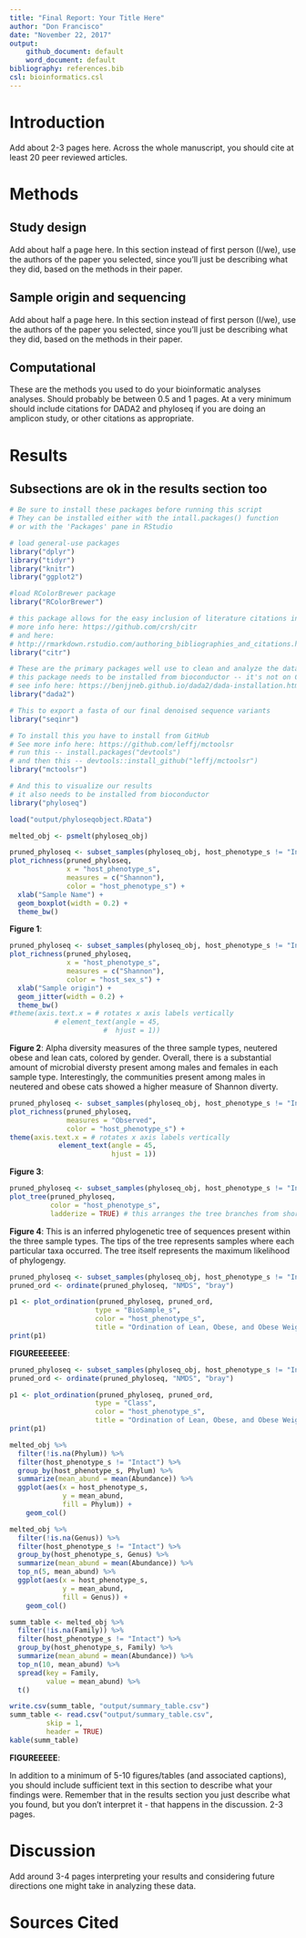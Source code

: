 ```yaml
---
title: "Final Report: Your Title Here"
author: "Don Francisco"
date: "November 22, 2017"
output:
    github_document: default
    word_document: default
bibliography: references.bib
csl: bioinformatics.csl
---
```


# Introduction

Add about 2-3 pages here. Across the whole manuscript, you should cite at least 20 peer reviewed articles.

# Methods

## Study design

Add about half a page here. In this section instead of first person (I/we), use the authors of the paper you selected, since you'll just be describing what they did, based on the methods in their paper.

## Sample origin and sequencing

Add about half a page here. In this section instead of first person (I/we), use the authors of the paper you selected, since you'll just be describing what they did, based on the methods in their paper.

## Computational

These are the methods you used to do your bioinformatic analyses analyses. Should probably be between 0.5 and 1 pages. At a very minimum should include citations for DADA2 and phyloseq if you are doing an amplicon study, or other citations as appropriate.

# Results

## Subsections are ok in the results section too

```r
# Be sure to install these packages before running this script
# They can be installed either with the intall.packages() function
# or with the 'Packages' pane in RStudio

# load general-use packages
library("dplyr")
library("tidyr")
library("knitr")
library("ggplot2")

#load RColorBrewer package
library("RColorBrewer")

# this package allows for the easy inclusion of literature citations in our Rmd
# more info here: https://github.com/crsh/citr
# and here:
# http://rmarkdown.rstudio.com/authoring_bibliographies_and_citations.html
library("citr")

# These are the primary packages well use to clean and analyze the data
# this package needs to be installed from bioconductor -- it's not on CRAN
# see info here: https://benjjneb.github.io/dada2/dada-installation.html
library("dada2")

# This to export a fasta of our final denoised sequence variants
library("seqinr")

# To install this you have to install from GitHub
# See more info here: https://github.com/leffj/mctoolsr
# run this -- install.packages("devtools")
# and then this -- devtools::install_github("leffj/mctoolsr")
library("mctoolsr")

# And this to visualize our results
# it also needs to be installed from bioconductor
library("phyloseq")
```

```r
load("output/phyloseqobject.RData")
```

```r
melted_obj <- psmelt(phyloseq_obj)
```

```r
pruned_phyloseq <- subset_samples(phyloseq_obj, host_phenotype_s != "Intact")
plot_richness(pruned_phyloseq,
              x = "host_phenotype_s",
              measures = c("Shannon"),
              color = "host_phenotype_s") +
  xlab("Sample Name") +
  geom_boxplot(width = 0.2) +
  theme_bw()
```

**Figure 1**: 

```r
pruned_phyloseq <- subset_samples(phyloseq_obj, host_phenotype_s != "Intact")
plot_richness(pruned_phyloseq,
              x = "host_phenotype_s",
              measures = c("Shannon"),
              color = "host_sex_s") +
  xlab("Sample origin") +
  geom_jitter(width = 0.2) +
  theme_bw()
#theme(axis.text.x = # rotates x axis labels vertically
           # element_text(angle = 45,
                       #  hjust = 1))
```

**Figure 2**: Alpha diversity measures of the three sample types, neutered obese and lean cats, colored by gender. Overall, there is a substantial amount of microbial diversty present among males and females in each sample type. Interestingly, the communities present among males in neutered and obese cats showed a higher measure of Shannon diverty.

```r
pruned_phyloseq <- subset_samples(phyloseq_obj, host_phenotype_s != "Intact")
plot_richness(pruned_phyloseq,
              measures = "Observed",
              color = "host_phenotype_s") +
theme(axis.text.x = # rotates x axis labels vertically
            element_text(angle = 45,
                         hjust = 1))
```

**Figure 3**:

```r
pruned_phyloseq <- subset_samples(phyloseq_obj, host_phenotype_s != "Intact")
plot_tree(pruned_phyloseq,
          color = "host_phenotype_s",
          ladderize = TRUE) # this arranges the tree branches from short to long
```

**Figure 4**: This is an inferred phylogenetic tree of sequences present within the three sample types. The tips of the tree represents samples where each particular taxa occurred. The tree itself represents the maximum likelihood of phylogengy.

```r
pruned_phyloseq <- subset_samples(phyloseq_obj, host_phenotype_s != "Intact")
pruned_ord <- ordinate(pruned_phyloseq, "NMDS", "bray")

p1 <- plot_ordination(pruned_phyloseq, pruned_ord,
                     type = "BioSample_s",
                     color = "host_phenotype_s",
                     title = "Ordination of Lean, Obese, and Obese Weight-loss")
print(p1)
```

**FIGUREEEEEEE**: 

```r
pruned_phyloseq <- subset_samples(phyloseq_obj, host_phenotype_s != "Intact")
pruned_ord <- ordinate(pruned_phyloseq, "NMDS", "bray")

p1 <- plot_ordination(pruned_phyloseq, pruned_ord,
                     type = "Class",
                     color = "host_phenotype_s",
                     title = "Ordination of Lean, Obese, and Obese Weight-loss by Phylum")
print(p1)
```

```r
melted_obj %>%
  filter(!is.na(Phylum)) %>%
  filter(host_phenotype_s != "Intact") %>%
  group_by(host_phenotype_s, Phylum) %>%
  summarize(mean_abund = mean(Abundance)) %>%
  ggplot(aes(x = host_phenotype_s,
             y = mean_abund,
             fill = Phylum)) +
    geom_col()

melted_obj %>%
  filter(!is.na(Genus)) %>%
  filter(host_phenotype_s != "Intact") %>%
  group_by(host_phenotype_s, Genus) %>%
  summarize(mean_abund = mean(Abundance)) %>%
  top_n(5, mean_abund) %>%
  ggplot(aes(x = host_phenotype_s,
             y = mean_abund,
             fill = Genus)) +
    geom_col()

summ_table <- melted_obj %>%
  filter(!is.na(Family)) %>%
  filter(host_phenotype_s != "Intact") %>%
  group_by(host_phenotype_s, Family) %>%
  summarize(mean_abund = mean(Abundance)) %>%
  top_n(10, mean_abund) %>%
  spread(key = Family,
         value = mean_abund) %>%
  t()

write.csv(summ_table, "output/summary_table.csv")
summ_table <- read.csv("output/summary_table.csv",
         skip = 1,
         header = TRUE)
kable(summ_table)
```

**FIGUREEEEE**:

In addition to a minimum of 5-10 figures/tables (and associated captions), you should include sufficient text in this section to describe what your findings were. Remember that in the results section you just describe what you found, but you don't interpret it - that happens in the discussion. 2-3 pages.

# Discussion

Add around 3-4 pages interpreting your results and considering future directions one might take in analyzing these data.

# Sources Cited
